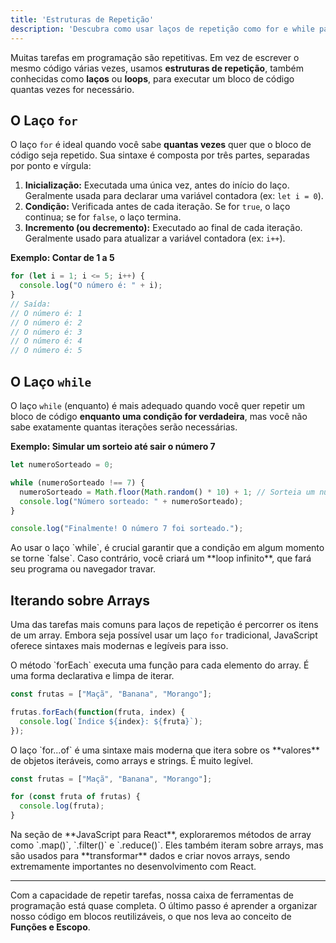 ```yaml
---
title: 'Estruturas de Repetição'
description: 'Descubra como usar laços de repetição como for e while para executar um bloco de código múltiplas vezes de forma eficiente.'
---
```



Muitas tarefas em programação são repetitivas. Em vez de escrever o mesmo código várias vezes, usamos **estruturas de repetição**, também conhecidas como **laços** ou **loops**, para executar um bloco de código quantas vezes for necessário.

## O Laço `for`

O laço `for` é ideal quando você sabe **quantas vezes** quer que o bloco de código seja repetido. Sua sintaxe é composta por três partes, separadas por ponto e vírgula:

1.  **Inicialização:** Executada uma única vez, antes do início do laço. Geralmente usada para declarar uma variável contadora (ex: `let i = 0`).
2.  **Condição:** Verificada antes de cada iteração. Se for `true`, o laço continua; se for `false`, o laço termina.
3.  **Incremento (ou decremento):** Executado ao final de cada iteração. Geralmente usado para atualizar a variável contadora (ex: `i++`).

**Exemplo: Contar de 1 a 5**
```javascript
for (let i = 1; i <= 5; i++) {
  console.log("O número é: " + i);
}
// Saída:
// O número é: 1
// O número é: 2
// O número é: 3
// O número é: 4
// O número é: 5
```

## O Laço `while`

O laço `while` (enquanto) é mais adequado quando você quer repetir um bloco de código **enquanto uma condição for verdadeira**, mas você não sabe exatamente quantas iterações serão necessárias.

**Exemplo: Simular um sorteio até sair o número 7**
```javascript
let numeroSorteado = 0;

while (numeroSorteado !== 7) {
  numeroSorteado = Math.floor(Math.random() * 10) + 1; // Sorteia um número de 1 a 10
  console.log("Número sorteado: " + numeroSorteado);
}

console.log("Finalmente! O número 7 foi sorteado.");
```

<Aside type="caution" title="Cuidado com Loops Infinitos!">
Ao usar o laço `while`, é crucial garantir que a condição em algum momento se torne `false`. Caso contrário, você criará um **loop infinito**, que fará seu programa ou navegador travar.
</Aside>

## Iterando sobre Arrays

Uma das tarefas mais comuns para laços de repetição é percorrer os itens de um array. Embora seja possível usar um laço `for` tradicional, JavaScript oferece sintaxes mais modernas e legíveis para isso.

<Tabs>
<TabItem label="Método `.forEach()`">
O método `forEach` executa uma função para cada elemento do array. É uma forma declarativa e limpa de iterar.

```javascript
const frutas = ["Maçã", "Banana", "Morango"];

frutas.forEach(function(fruta, index) {
  console.log(`Índice ${index}: ${fruta}`);
});
```
</TabItem>
<TabItem label="Laço `for...of`">
O laço `for...of` é uma sintaxe mais moderna que itera sobre os **valores** de objetos iteráveis, como arrays e strings. É muito legível.

```javascript
const frutas = ["Maçã", "Banana", "Morango"];

for (const fruta of frutas) {
  console.log(fruta);
}
```
</TabItem>
</Tabs>

<Card title="E os métodos `.map`, `.filter` e `.reduce`?" icon="document">
Na seção de **JavaScript para React**, exploraremos métodos de array como `.map()`, `.filter()` e `.reduce()`. Eles também iteram sobre arrays, mas são usados para **transformar** dados e criar novos arrays, sendo extremamente importantes no desenvolvimento com React.
</Card>

---

Com a capacidade de repetir tarefas, nossa caixa de ferramentas de programação está quase completa. O último passo é aprender a organizar nosso código em blocos reutilizáveis, o que nos leva ao conceito de **Funções e Escopo**.